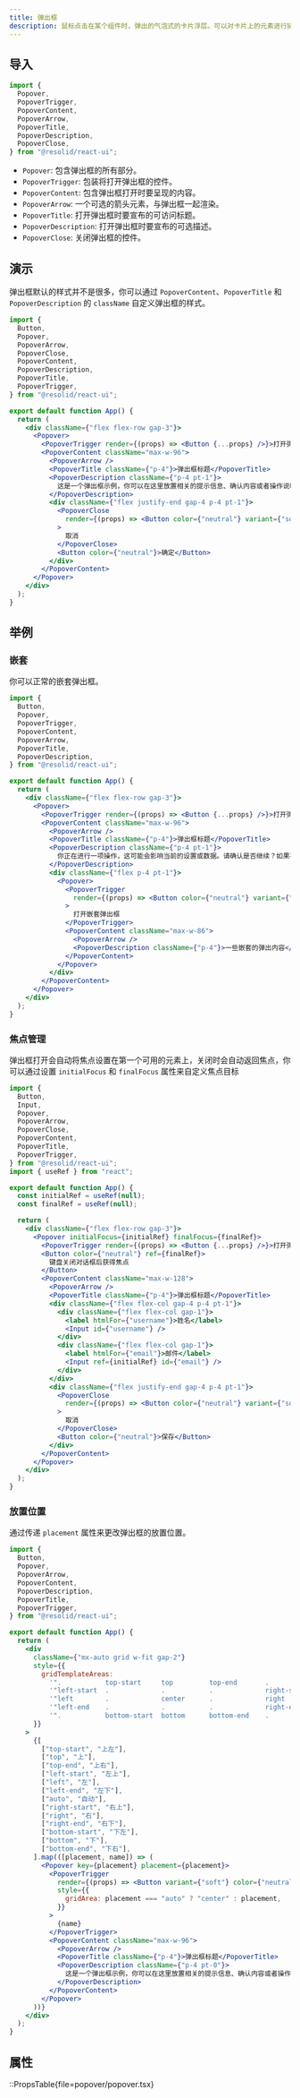 ```yaml
---
title: 弹出框
description: 鼠标点击在某个组件时，弹出的气泡式的卡片浮层。可以对卡片上的元素进行操作。
---
```


## 导入

```js
import {
  Popover,
  PopoverTrigger,
  PopoverContent,
  PopoverArrow,
  PopoverTitle,
  PopoverDescription,
  PopoverClose,
} from "@resolid/react-ui";
```

- `Popover`: 包含弹出框的所有部分。
- `PopoverTrigger`: 包装将打开弹出框的控件。
- `PopoverContent`: 包含弹出框打开时要呈现的内容。
- `PopoverArrow`: 一个可选的箭头元素，与弹出框一起渲染。
- `PopoverTitle`: 打开弹出框时要宣布的可访问标题。
- `PopoverDescription`: 打开弹出框时要宣布的可选描述。
- `PopoverClose`: 关闭弹出框的控件。

## 演示

弹出框默认的样式并不是很多，你可以通过 `PopoverContent`、`PopoverTitle` 和 `PopoverDescription` 的 `className` 自定义弹出框的样式。

```jsx demo online=Popover
import {
  Button,
  Popover,
  PopoverArrow,
  PopoverClose,
  PopoverContent,
  PopoverDescription,
  PopoverTitle,
  PopoverTrigger,
} from "@resolid/react-ui";

export default function App() {
  return (
    <div className={"flex flex-row gap-3"}>
      <Popover>
        <PopoverTrigger render={(props) => <Button {...props} />}>打开弹出框</PopoverTrigger>
        <PopoverContent className="max-w-96">
          <PopoverArrow />
          <PopoverTitle className={"p-4"}>弹出框标题</PopoverTitle>
          <PopoverDescription className={"p-4 pt-1"}>
            这是一个弹出框示例，你可以在这里放置相关的提示信息、确认内容或者操作说明。内容可以根据需求进行修改，以适应不同的业务场景。
          </PopoverDescription>
          <div className={"flex justify-end gap-4 p-4 pt-1"}>
            <PopoverClose
              render={(props) => <Button color={"neutral"} variant={"soft"} {...props} />}
            >
              取消
            </PopoverClose>
            <Button color={"neutral"}>确定</Button>
          </div>
        </PopoverContent>
      </Popover>
    </div>
  );
}
```

## 举例

### 嵌套

你可以正常的嵌套弹出框。

```jsx demo
import {
  Button,
  Popover,
  PopoverTrigger,
  PopoverContent,
  PopoverArrow,
  PopoverTitle,
  PopoverDescription,
} from "@resolid/react-ui";

export default function App() {
  return (
    <div className={"flex flex-row gap-3"}>
      <Popover>
        <PopoverTrigger render={(props) => <Button {...props} />}>打开弹出框</PopoverTrigger>
        <PopoverContent className="max-w-96">
          <PopoverArrow />
          <PopoverTitle className={"p-4"}>弹出框标题</PopoverTitle>
          <PopoverDescription className={"p-4 pt-1"}>
            你正在进行一项操作，这可能会影响当前的设置或数据。请确认是否继续？如果不确定，可以先查看相关文档，或者咨询管理员获取更多信息。
          </PopoverDescription>
          <div className={"flex p-4 pt-1"}>
            <Popover>
              <PopoverTrigger
                render={(props) => <Button color={"neutral"} variant={"soft"} {...props} />}
              >
                打开嵌套弹出框
              </PopoverTrigger>
              <PopoverContent className="max-w-86">
                <PopoverArrow />
                <PopoverDescription className={"p-4"}>一些嵌套的弹出内容</PopoverDescription>
              </PopoverContent>
            </Popover>
          </div>
        </PopoverContent>
      </Popover>
    </div>
  );
}
```

### 焦点管理

弹出框打开会自动将焦点设置在第一个可用的元素上，关闭时会自动返回焦点，你可以通过设置 `initialFocus` 和 `finalFocus` 属性来自定义焦点目标

```jsx demo
import {
  Button,
  Input,
  Popover,
  PopoverArrow,
  PopoverClose,
  PopoverContent,
  PopoverTitle,
  PopoverTrigger,
} from "@resolid/react-ui";
import { useRef } from "react";

export default function App() {
  const initialRef = useRef(null);
  const finalRef = useRef(null);

  return (
    <div className={"flex flex-row gap-3"}>
      <Popover initialFocus={initialRef} finalFocus={finalRef}>
        <PopoverTrigger render={(props) => <Button {...props} />}>打开弹出框</PopoverTrigger>
        <Button color={"neutral"} ref={finalRef}>
          键盘关闭对话框后获得焦点
        </Button>
        <PopoverContent className="max-w-128">
          <PopoverArrow />
          <PopoverTitle className={"p-4"}>弹出框标题</PopoverTitle>
          <div className={"flex flex-col gap-4 p-4 pt-1"}>
            <div className={"flex flex-col gap-1"}>
              <label htmlFor={"username"}>姓名</label>
              <Input id={"username"} />
            </div>
            <div className={"flex flex-col gap-1"}>
              <label htmlFor={"email"}>邮件</label>
              <Input ref={initialRef} id={"email"} />
            </div>
          </div>
          <div className={"flex justify-end gap-4 p-4 pt-1"}>
            <PopoverClose
              render={(props) => <Button color={"neutral"} variant={"soft"} {...props} />}
            >
              取消
            </PopoverClose>
            <Button color={"neutral"}>保存</Button>
          </div>
        </PopoverContent>
      </Popover>
    </div>
  );
}
```

### 放置位置

通过传递 `placement` 属性来更改弹出框的放置位置。

```jsx demo
import {
  Button,
  Popover,
  PopoverArrow,
  PopoverContent,
  PopoverDescription,
  PopoverTitle,
  PopoverTrigger,
} from "@resolid/react-ui";

export default function App() {
  return (
    <div
      className={"mx-auto grid w-fit gap-2"}
      style={{
        gridTemplateAreas:
          '".           top-start     top         top-end       .            "' +
          '"left-start  .             .           .             right-start  "' +
          '"left        .             center      .             right        "' +
          '"left-end    .             .           .             right-end    "' +
          '".           bottom-start  bottom      bottom-end    .            "',
      }}
    >
      {[
        ["top-start", "上左"],
        ["top", "上"],
        ["top-end", "上右"],
        ["left-start", "左上"],
        ["left", "左"],
        ["left-end", "左下"],
        ["auto", "自动"],
        ["right-start", "右上"],
        ["right", "右"],
        ["right-end", "右下"],
        ["bottom-start", "下左"],
        ["bottom", "下"],
        ["bottom-end", "下右"],
      ].map(([placement, name]) => (
        <Popover key={placement} placement={placement}>
          <PopoverTrigger
            render={(props) => <Button variant={"soft"} color={"neutral"} {...props} />}
            style={{
              gridArea: placement === "auto" ? "center" : placement,
            }}
          >
            {name}
          </PopoverTrigger>
          <PopoverContent className="max-w-96">
            <PopoverArrow />
            <PopoverTitle className={"p-4"}>弹出框标题</PopoverTitle>
            <PopoverDescription className={"p-4 pt-0"}>
              这是一个弹出框示例，你可以在这里放置相关的提示信息、确认内容或者操作说明。内容可以根据需求进行修改，以适应不同的业务场景。
            </PopoverDescription>
          </PopoverContent>
        </Popover>
      ))}
    </div>
  );
}
```

## 属性

::PropsTable{file=popover/popover.tsx}
